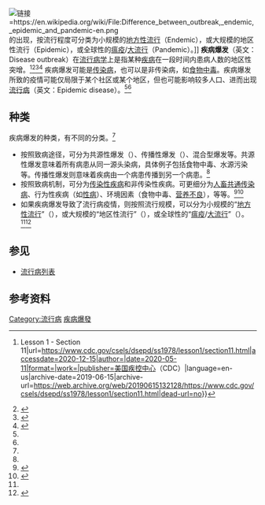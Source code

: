 {{medical}}
[[File:Difference_between_outbreak,_endemic,_epidemic_and_pandemic-en.png|链接=https://en.wikipedia.org/wiki/File:Difference_between_outbreak,_endemic,_epidemic_and_pandemic-en.png]]的出现，按流行程度可分类为小规模的[[地方性流行病|地方性流行]]（Endemic），或大规模的地区性流行（Epidemic），或全球性的[[瘟疫|瘟疫]]/[[大流行|大流行]]（Pandemic）。]]
'''疾病爆发'''（英文：Disease outbreak）在[[流行病学|流行病学]]上是指某种[[疾病|疾病]]在一段时间内患病人数的地区性突增。<ref name=":0">{{Cite web|title=Principles of Epidemiology {{!}} Lesson 1 - Section 11|url=https://www.cdc.gov/csels/dsepd/ss1978/lesson1/section11.html|accessdate=2020-12-15|author=|date=2020-05-11|format=|work=|publisher=[[美国疾控中心|美国疾控中心]]（CDC）|language=en-us|archive-date=2019-06-15|archive-url=https://web.archive.org/web/20190615132128/https://www.cdc.gov/csels/dsepd/ss1978/lesson1/section11.html|dead-url=no}}</ref><ref>{{Cite web|title=2019年新型冠状病毒肺炎（COVID-19）|url=https://chinese.cdc.gov/coronavirus/2019-ncov/cases-updates/about-epidemiology/identifying-source-outbreak.html|accessdate=2021-01-03|author=|date=2020-02-11|last=|format=|work=|publisher=美国疾控中心（CDC）|language=zh|archive-date=2021-04-23|archive-url=https://web.archive.org/web/20210423002457/https://chinese.cdc.gov/coronavirus/2019-ncov/cases-updates/about-epidemiology/identifying-source-outbreak.html|dead-url=no}}</ref><ref>{{Cite journal|title=“爆发”与“暴发”在医学术语中的用法|author=祖述宪|url=http://www.pubhealth.org.cn/cn/magazine_data/zhyf2001/0103pdf/010340.pdf|journal=中华预防医学杂志|issue=5|doi=|others=|year=2001年|volume=35|page=|pmid=}}</ref><ref name=":1">{{Cite web|title=Outbreaks, epidemics and pandemics—what you need to know|url=https://apic.org/monthly_alerts/outbreaks-epidemics-and-pandemics-what-you-need-to-know/|accessdate=2020-12-15|work=APIC|language=en-US|archive-date=2020-11-18|archive-url=https://web.archive.org/web/20201118164901/https://apic.org/monthly_alerts/outbreaks-epidemics-and-pandemics-what-you-need-to-know/|dead-url=no}}</ref> 疾病爆发可能是[[传染病|传染病]]，也可以是非传染病，如[[食物中毒|食物中毒]]。疾病爆发所致的疫情可能仅局限于某个社区或某个地区，但也可能影响较多人口、进而出现[[流行病|流行病]]（英文：Epidemic disease）。<ref name=":0" /><ref name=":1" /> 

== 种类 ==
疾病爆发的种类，有不同的分类。<ref name=":0" />

* 按照致病途径，可分为共源性爆发（{{lang-en|Common source}}）、传播性爆发（{{lang-en|Propagated}}）、混合型爆发等。共源性爆发意味着所有病患从同一源头染病，具体例子包括食物中毒、水源污染等。传播性爆发则意味着疾病由一个病患传播到另一个病患。<ref name=":0" />
* 按照致病机制，可分为[[传染性疾病|传染性疾病]]和非传染性疾病。可更细分为[[人畜共通傳染病|人畜共通传染病]]、行为性疾病（如[[性病|性病]]）、环境因素（食物中毒、[[營養不良|营养不良]]），等等。<ref>{{Cite web|title=人畜共通傳染病|url=https://www.cdc.gov.tw/Category/List/D5YYjSMmebSCCElvf2Te4w|accessdate=2020-12-15|author=|date=|format=|work=|publisher=衛生福利部 疾病管制署|language=zh-Hant|archive-date=2020-08-09|archive-url=https://web.archive.org/web/20200809142919/https://www.cdc.gov.tw/Category/List/D5YYjSMmebSCCElvf2Te4w|dead-url=no}}</ref><ref>{{Cite web|title=Zoonotic Diseases|url=https://www.cdc.gov/onehealth/basics/zoonotic-diseases.html|accessdate=2020-12-15|author=|date=2020-02-19|format=|work=|publisher=[[美国疾控中心|美国疾控中心]]（CDC）|language=en-us|archive-date=2020-02-13|archive-url=https://web.archive.org/web/20200213041209/https://www.cdc.gov/onehealth/basics/zoonotic-diseases.html|dead-url=no}}</ref>
* 如果疾病爆发导致了流行病疫情，则按照流行规模，可以分为小规模的“[[地方性流行病|地方性流行]]”（{{lang-en|Endemic}}），或大规模的“地区性流行”（{{lang-en|Epidemic}}），或全球性的“[[瘟疫|瘟疫]]/[[大流行|大流行]]”（{{lang-en|Pandemic}}）。<ref name=":0" /><ref>{{Cite web|title=What is a pandemic?|url=http://www.who.int/csr/disease/swineflu/frequently_asked_questions/pandemic/en/|accessdate=2020-12-11|author=|date=2010-02-24|format=|work=|publisher=[[世界卫生组织|世界卫生组织]]（WHO）|language=|archive-date=2021-04-16|archive-url=https://web.archive.org/web/20210416122711/https://www.who.int/csr/disease/swineflu/frequently_asked_questions/pandemic/en/|dead-url=no}}</ref>

== 参见 ==
* [[流行病列表|流行病列表]]

== 参考资料 ==
{{Reflist|2}}

[[Category:流行病|Category:流行病]]
[[Category:疾病爆發|]]